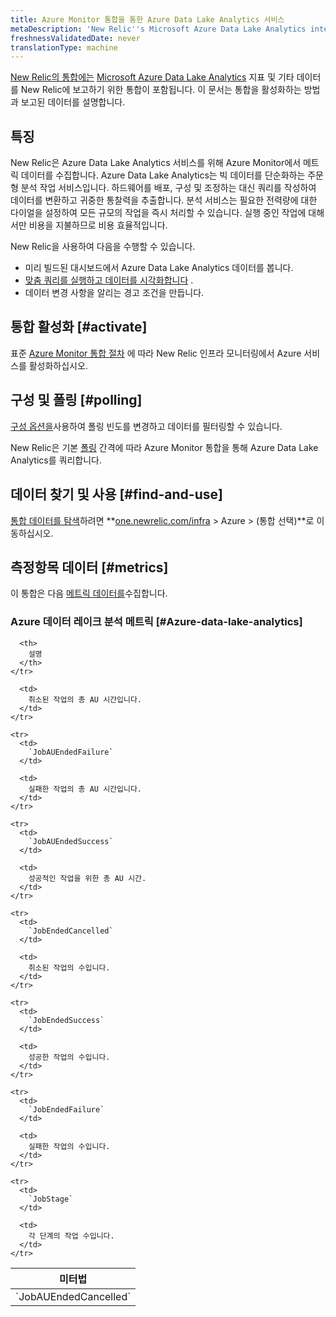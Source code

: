 ```yaml
---
title: Azure Monitor 통합을 통한 Azure Data Lake Analytics 서비스
metaDescription: 'New Relic''s Microsoft Azure Data Lake Analytics integration: what data it reports and how to enable it.'
freshnessValidatedDate: never
translationType: machine
---
```


[New Relic의 통합에는](/docs/infrastructure/integrations-getting-started/getting-started/introduction-infrastructure-integrations) [Microsoft Azure Data Lake Analytics](https://azure.microsoft.com/en-us/products/data-lake-analytics) 지표 및 기타 데이터를 New Relic에 보고하기 위한 통합이 포함됩니다. 이 문서는 통합을 활성화하는 방법과 보고된 데이터를 설명합니다.

## 특징

New Relic은 Azure Data Lake Analytics 서비스를 위해 Azure Monitor에서 메트릭 데이터를 수집합니다. Azure Data Lake Analytics는 빅 데이터를 단순화하는 주문형 분석 작업 서비스입니다. 하드웨어를 배포, 구성 및 조정하는 대신 쿼리를 작성하여 데이터를 변환하고 귀중한 통찰력을 추출합니다. 분석 서비스는 필요한 전력량에 대한 다이얼을 설정하여 모든 규모의 작업을 즉시 처리할 수 있습니다. 실행 중인 작업에 대해서만 비용을 지불하므로 비용 효율적입니다.

New Relic을 사용하여 다음을 수행할 수 있습니다.

* 미리 빌드된 대시보드에서 Azure Data Lake Analytics 데이터를 봅니다.
* [맞춤 쿼리를 실행하고 데이터를 시각화합니다](/docs/infrastructure/integrations-getting-started/getting-started/use-integration-data-new-relic-insights) .
* 데이터 변경 사항을 알리는 경고 조건을 만듭니다.

## 통합 활성화 [#activate]

표준 [Azure Monitor 통합 절차](/docs/infrastructure/microsoft-azure-integrations/azure-integrations-list/azure-monitor) 에 따라 New Relic 인프라 모니터링에서 Azure 서비스를 활성화하십시오.

## 구성 및 폴링 [#polling]

[구성 옵션을](/docs/infrastructure/microsoft-azure-integrations/azure-integrations-list/azure-monitor/#settings)사용하여 폴링 빈도를 변경하고 데이터를 필터링할 수 있습니다.

New Relic은 기본 [폴링](/docs/infrastructure/microsoft-azure-integrations/azure-integrations-list/azure-monitor/#settings) 간격에 따라 Azure Monitor 통합을 통해 Azure Data Lake Analytics를 쿼리합니다.

## 데이터 찾기 및 사용 [#find-and-use]

[통합 데이터를 탐색](/docs/infrastructure/integrations/find-use-infrastructure-integration-data)하려면 **[one.newrelic.com/infra](https://one.newrelic.com/infra) > Azure > (통합 선택)**로 이동하십시오.

## 측정항목 데이터 [#metrics]

이 통합은 다음 [메트릭 데이터를](/docs/infrastructure/integrations-getting-started/getting-started/understand-integration-data-data-types#metric)수집합니다.

### Azure 데이터 레이크 분석 메트릭 [#Azure-data-lake-analytics]

<table>
  <thead>
    <tr>
      <th style={{ width: "300px" }}>
        미터법
      </th>

      <th>
        설명
      </th>
    </tr>
  </thead>

  <tbody>
    <tr>
      <td>
        `JobAUEndedCancelled`
      </td>

      <td>
        취소된 작업의 총 AU 시간입니다.
      </td>
    </tr>

    <tr>
      <td>
        `JobAUEndedFailure`
      </td>

      <td>
        실패한 작업의 총 AU 시간입니다.
      </td>
    </tr>

    <tr>
      <td>
        `JobAUEndedSuccess`
      </td>

      <td>
        성공적인 작업을 위한 총 AU 시간.
      </td>
    </tr>

    <tr>
      <td>
        `JobEndedCancelled`
      </td>

      <td>
        취소된 작업의 수입니다.
      </td>
    </tr>

    <tr>
      <td>
        `JobEndedSuccess`
      </td>

      <td>
        성공한 작업의 수입니다.
      </td>
    </tr>

    <tr>
      <td>
        `JobEndedFailure`
      </td>

      <td>
        실패한 작업의 수입니다.
      </td>
    </tr>

    <tr>
      <td>
        `JobStage`
      </td>

      <td>
        각 단계의 작업 수입니다.
      </td>
    </tr>
  </tbody>
</table>